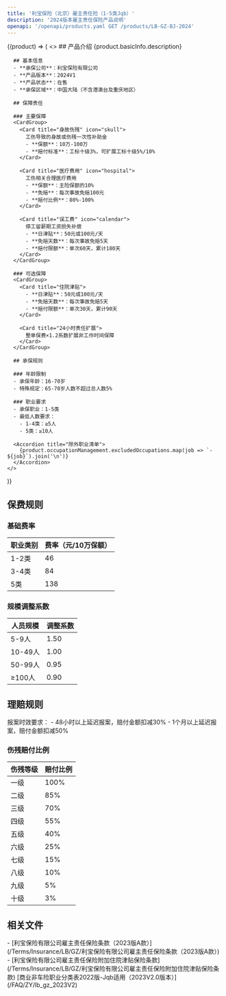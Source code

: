 ```yaml
---
title: '利宝保险（北京）雇主责任险（1-5类Jqb）'
description: '2024版本雇主责任保险产品说明'
openapi: '/openapi/products.yaml GET /products/LB-GZ-BJ-2024'
---
```



<ProductData productCode="LB-GZ-BJ-2024">
  {(product) => (
    <>
      ## 产品介绍
      <Info>
        {product.basicInfo.description}
      </Info>

      ## 基本信息
      - **承保公司**：利宝保险有限公司
      - **产品版本**：2024V1
      - **产品状态**：在售
      - **承保区域**：中国大陆（不含港澳台及重庆地区）

      ## 保障责任

      ### 主要保障
      <CardGroup>
        <Card title="身故伤残" icon="skull">
          工伤导致的身故或伤残一次性补助金
          - **保额**：10万-100万
          - **赔付标准**：工标十级3%，可扩展工标十级5%/10%
        </Card>
        
        <Card title="医疗费用" icon="hospital">
          工伤相关合理医疗费用
          - **保额**：主险保额的10%
          - **免赔**：每次事故免赔100元
          - **赔付比例**：80%-100%
        </Card>
      
        <Card title="误工费" icon="calendar">
          停工留薪期工资损失补偿
          - **日津贴**：50元或100元/天
          - **免赔天数**：每次事故免赔5天
          - **赔付限额**：单次60天，累计180天
        </Card>
      </CardGroup>
      
      ### 可选保障
      <CardGroup>
        <Card title="住院津贴">
          - **日津贴**：50元或100元/天
          - **免赔天数**：每次事故免赔5天
          - **赔付限额**：单次30天，累计90天
        </Card>
        
        <Card title="24小时责任扩展">
          整单保费×1.2系数扩展非工作时间保障
        </Card>
      </CardGroup>
      
      ## 承保规则
      
      ### 年龄限制
      - 承保年龄：16-70岁
      - 特殊规定：65-70岁人数不超过总人数5%
      
      ### 职业要求
      - 承保职业：1-5类
      - 最低人数要求：
        - 1-4类：≥5人
        - 5类：≥10人
      
      <Accordion title="除外职业清单">
        {product.occupationManagement.excludedOccupations.map(job => `- ${job}`).join('\n')}
      </Accordion>
    </>
  )}
</ProductData>

## 保费规则

### 基础费率
| 职业类别 | 费率（元/10万保额） |
|---------|-------------------|
| 1-2类    | 46              |
| 3-4类    | 84              |
| 5类      | 138             |

### 规模调整系数
| 人员规模 | 调整系数 |
|---------|---------|
| 5-9人    | 1.50    |
| 10-49人  | 1.00    |
| 50-99人  | 0.95    |
| ≥100人   | 0.90    |

## 理赔规则

<Warning>
报案时效要求：
- 48小时以上延迟报案，赔付金额扣减30%
- 1个月以上延迟报案，赔付金额扣减50%
</Warning>

### 伤残赔付比例
| 伤残等级 | 赔付比例 |
|---------|---------|
| 一级     | 100%    |
| 二级     | 85%     |
| 三级     | 70%     |
| 四级     | 55%     |
| 五级     | 40%     |
| 六级     | 25%     |
| 七级     | 15%     |
| 八级     | 10%     |
| 九级     | 5%      |
| 十级     | 3%      |

## 相关文件
<Card title="保险条款" icon="file-contract">
  - [利宝保险有限公司雇主责任保险条款（2023版A款）](/Terms/Insurance/LB/GZ/利宝保险有限公司雇主责任保险条款（2023版A款）)
  - [利宝保险有限公司雇主责任保险附加住院津贴保险条款](/Terms/Insurance/LB/GZ/利宝保险有限公司雇主责任保险附加住院津贴保险条款)
</Card>

<Card title="职业分类表" icon="table">
  [商业非车险职业分类表2022版-Jqb适用（2023V2.0版本）](/FAQ/ZY/lb_gz_2023V2)
</Card>
